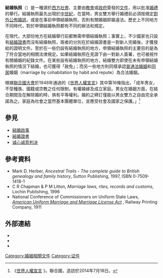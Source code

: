 '''結婚執照'''（{{lang-en|'''marriage license'''}}）是一種源於[[西方社會|西方社會]]、主要由[[聖傳|教會]]或[[政府|政府]]簽發的[[文件|文件]]，用以批准[[婚禮|婚禮]]的舉行。結婚執照最先出現於[[中世紀|中世紀]]，在當時，男女雙方舉行婚禮前必須按規定[[結婚啟示|對外公佈婚訊]]，或是在事前申領結婚執照，否則有關婚姻即屬違法。歷史上不同地方不同時代，對於申領結婚執照都有不同的辦法和規定。

在現代，大部份地方在結婚舉行前都無需申領結婚執照；事實上，不少國家也只設有[[結婚證書|結婚證書]]而沒有結婚執照，兩者的分別在於結婚證書是一對新人完婚後，才獲發給的證明文件。至於在一些仍設有結婚執照的地方，申領結婚執照的主要目的是為了符合當地的相關法律規定。如果結婚執照在見證下由一對新人簽署，也可被視作有關婚姻的紀錄文件。在某些設有結婚執照的地方，結婚雙方即使在未有申領結婚執照的情況下結婚，也可獲得「赦免」；而另一些地方則同樣承認[[普通法婚姻|普通法婚姻]]和[[同居|同居]]婚姻（marriage by cohabitation by habit and repute）為合法婚姻。

根據[[聯合國大會|聯合國大會]]於1948年通過的《[[世界人權宣言|世界人權宣言]]》其中第16條指出，「成年男女，不受種族、國籍或宗教之任何限制，有權婚嫁及成立家庭。男女在婚姻方面，在結合期間及在解除婚約時，俱有平等權利。婚約之締訂僅能以男女雙方之自由完全承諾為之。家庭為社會之當然基本團體單位，並應受社會及國家之保護。」<ref>《[http://www.un.org/zh/documents/udhr/ 世界人權宣言] {{Wayback|url=http://www.un.org/zh/documents/udhr/ |date=20130206041353 }}》。聯合國，造訪於2014年7月18日。</ref>

== 參見 ==
* [[結婚啟事|結婚啟事]]
* [[結婚證書|結婚證書]]
* [[诚心诚意判决|诚心诚意判决]]

== 參考資料 ==
{{reflist}}
{{ReflistH}}
* Mark D. Herber, ''Ancestral Trails - The complete guide to British genealogy and family history'', Sutton Publishing, 1997, ISBN 0-7509-1418-1
* C R Chapman & P M Litton, ''Marriage laws, rites, records and customs'', Lochin Publishing, 1996
* National Conference of Commissioners on Uniform State Laws, ''[http://books.google.com/books?hl=en&id=-VgaAAAAYAAJ&dq=Uniform+Marriage+and+Marriage+License+Act&printsec=frontcover&source=web&ots=yb96G5FcOr&sig=bZF9ZWkBLf_2bA_JO4v0iKm-3vA&sa=X&oi=book_result&resnum=3&ct=result#PPR1,M1 American Uniform Marriage and Marriage License Act] {{Wayback|url=http://books.google.com/books?hl=en&id=-VgaAAAAYAAJ&dq=Uniform+Marriage+and+Marriage+License+Act&printsec=frontcover&source=web&ots=yb96G5FcOr&sig=bZF9ZWkBLf_2bA_JO4v0iKm-3vA&sa=X&oi=book_result&resnum=3&ct=result#PPR1,M1 |date=20140423082758 }}'', Railway Printing Company, 1911
{{ReflistF}}

== 外部連結 ==
* {{cite web|url=http://www.vitalrecordsguide.com/|title=Complete guide to getting copies of marriage licenses by US State|work=vitalrecordsguide.com|access-date=2014-07-17|archive-date=2021-02-25|archive-url=https://web.archive.org/web/20210225022056/https://www.vitalrecordsguide.com/|dead-url=no}}
* {{cite web|url=http://family.findlaw.com/marriage/marriage-laws/marriage-blood-test.html|title=Information on blood tests, waiting periods, and length of time for which the license is valid in the United States|work=[[FindLaw|FindLaw]]|access-date=2014-07-17|archive-date=2011-10-03|archive-url=https://web.archive.org/web/20111003193654/http://family.findlaw.com/marriage/marriage-laws/marriage-blood-test.html|dead-url=no}}
* {{cite web|url=http://marriage-licenses.org/|title=Marriage license information by city and county in the US|work=marriage-licenses.org|deadurl=yes|archiveurl=https://web.archive.org/web/20121012004046/http://marriage-licenses.org/|archivedate=2012-10-12}}

[[Category:婚姻相關文件|Category:婚姻相關文件]]
[[Category:证件|Category:证件]]